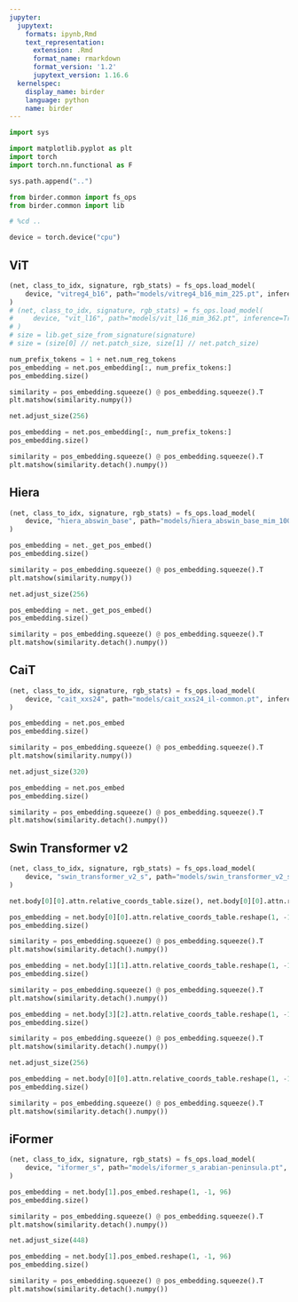```yaml
---
jupyter:
  jupytext:
    formats: ipynb,Rmd
    text_representation:
      extension: .Rmd
      format_name: rmarkdown
      format_version: '1.2'
      jupytext_version: 1.16.6
  kernelspec:
    display_name: birder
    language: python
    name: birder
---
```


```python
import sys

import matplotlib.pyplot as plt
import torch
import torch.nn.functional as F
```

```python
sys.path.append("..")
```

```python
from birder.common import fs_ops
from birder.common import lib
```

```python
# %cd ..
```

```python
device = torch.device("cpu")
```

## ViT

```python
(net, class_to_idx, signature, rgb_stats) = fs_ops.load_model(
    device, "vitreg4_b16", path="models/vitreg4_b16_mim_225.pt", inference=True
)
# (net, class_to_idx, signature, rgb_stats) = fs_ops.load_model(
#     device, "vit_l16", path="models/vit_l16_mim_362.pt", inference=True
# )
# size = lib.get_size_from_signature(signature)
# size = (size[0] // net.patch_size, size[1] // net.patch_size)
```

```python
num_prefix_tokens = 1 + net.num_reg_tokens
pos_embedding = net.pos_embedding[:, num_prefix_tokens:]
pos_embedding.size()
```

```python
similarity = pos_embedding.squeeze() @ pos_embedding.squeeze().T
plt.matshow(similarity.numpy())
```

```python
net.adjust_size(256)
```

```python
pos_embedding = net.pos_embedding[:, num_prefix_tokens:]
pos_embedding.size()
```

```python
similarity = pos_embedding.squeeze() @ pos_embedding.squeeze().T
plt.matshow(similarity.detach().numpy())
```

## Hiera

```python
(net, class_to_idx, signature, rgb_stats) = fs_ops.load_model(
    device, "hiera_abswin_base", path="models/hiera_abswin_base_mim_100.pt", inference=True
)
```

```python
pos_embedding = net._get_pos_embed()
pos_embedding.size()
```

```python
similarity = pos_embedding.squeeze() @ pos_embedding.squeeze().T
plt.matshow(similarity.numpy())
```

```python
net.adjust_size(256)
```

```python
pos_embedding = net._get_pos_embed()
pos_embedding.size()
```

```python
similarity = pos_embedding.squeeze() @ pos_embedding.squeeze().T
plt.matshow(similarity.detach().numpy())
```

## CaiT

```python
(net, class_to_idx, signature, rgb_stats) = fs_ops.load_model(
    device, "cait_xxs24", path="models/cait_xxs24_il-common.pt", inference=True
)
```

```python
pos_embedding = net.pos_embed
pos_embedding.size()
```

```python
similarity = pos_embedding.squeeze() @ pos_embedding.squeeze().T
plt.matshow(similarity.numpy())
```

```python
net.adjust_size(320)
```

```python
pos_embedding = net.pos_embed
pos_embedding.size()
```

```python
similarity = pos_embedding.squeeze() @ pos_embedding.squeeze().T
plt.matshow(similarity.detach().numpy())
```

## Swin Transformer v2

```python
(net, class_to_idx, signature, rgb_stats) = fs_ops.load_model(
    device, "swin_transformer_v2_s", path="models/swin_transformer_v2_s_intermediate_65.pt", inference=True
)
```

```python
net.body[0][0].attn.relative_coords_table.size(), net.body[0][0].attn.relative_position_index.size()
```

```python
pos_embedding = net.body[0][0].attn.relative_coords_table.reshape(1, -1, 2)
pos_embedding.size()
```

```python
similarity = pos_embedding.squeeze() @ pos_embedding.squeeze().T
plt.matshow(similarity.detach().numpy())
```

```python
pos_embedding = net.body[1][1].attn.relative_coords_table.reshape(1, -1, 2)
pos_embedding.size()
```

```python
similarity = pos_embedding.squeeze() @ pos_embedding.squeeze().T
plt.matshow(similarity.detach().numpy())
```

```python
pos_embedding = net.body[3][2].attn.relative_coords_table.reshape(1, -1, 2)
pos_embedding.size()
```

```python
similarity = pos_embedding.squeeze() @ pos_embedding.squeeze().T
plt.matshow(similarity.detach().numpy())
```

```python
net.adjust_size(256)
```

```python
pos_embedding = net.body[0][0].attn.relative_coords_table.reshape(1, -1, 2)
pos_embedding.size()
```

```python
similarity = pos_embedding.squeeze() @ pos_embedding.squeeze().T
plt.matshow(similarity.detach().numpy())
```

## iFormer

```python
(net, class_to_idx, signature, rgb_stats) = fs_ops.load_model(
    device, "iformer_s", path="models/iformer_s_arabian-peninsula.pt", inference=True
)
```

```python
pos_embedding = net.body[1].pos_embed.reshape(1, -1, 96)
pos_embedding.size()
```

```python
similarity = pos_embedding.squeeze() @ pos_embedding.squeeze().T
plt.matshow(similarity.detach().numpy())
```

```python
net.adjust_size(448)
```

```python
pos_embedding = net.body[1].pos_embed.reshape(1, -1, 96)
pos_embedding.size()
```

```python
similarity = pos_embedding.squeeze() @ pos_embedding.squeeze().T
plt.matshow(similarity.detach().numpy())
```

```python

```
